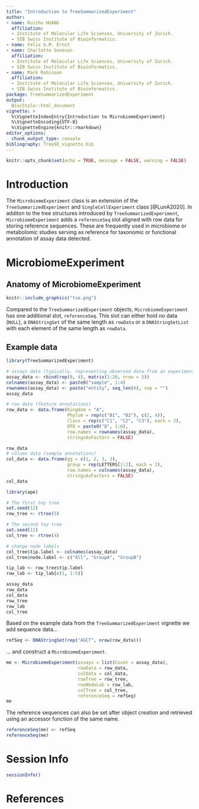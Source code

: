 ```yaml
---
title: "Introduction to TreeSummarizedExperiment"
author: 
- name: Ruizhu HUANG
  affiliation: 
  - Institute of Molecular Life Sciences, University of Zurich.
  - SIB Swiss Institute of Bioinformatics.
- name: Felix G.M. Ernst
- name: Charlotte Soneson
  affiliation: 
  - Institute of Molecular Life Sciences, University of Zurich.
  - SIB Swiss Institute of Bioinformatics.
- name: Mark Robinson
  affiliation: 
  - Institute of Molecular Life Sciences, University of Zurich.
  - SIB Swiss Institute of Bioinformatics.
package: TreeSummarizedExperiment
output: 
  BiocStyle::html_document
vignette: >
  %\VignetteIndexEntry{Introduction to MicrobiomeExperiment}
  %\VignetteEncoding{UTF-8}
  %\VignetteEngine{knitr::rmarkdown}
editor_options: 
  chunk_output_type: console
bibliography: TreeSE_vignette.bib
---
```


```r
knitr::opts_chunk$set(echo = TRUE, message = FALSE, warning = FALSE)
```

# Introduction 

The `MicrobiomeExperiment` class is an extension of the
`TreeSummarizedExperiment` and `SingleCellExperiment` class [@LunA2020]. In
additon to the tree structures introduced by `TreeSummarizedExperiment`,
`MicrobiomeExperiment` adds a `referenceSeq` slot aligned with row data for
storing reference sequences. These are frequently used in microbiome or
metabolomic studies serving as reference for taxonomic or functional annotation
of assay data detected.

# MicrobiomeExperiment {#me-class}

## Anatomy of MicrobiomeExperiment

```r
knitr::include_graphics("tse.png")
```

Compared to the `TreeSummarizedExperiment` objects, `MicrobiomeExperiment` has
one additional slot, `referenceSeq`. This slot can either hold no data (`NULL`),
a `DNAStringSet` of the same length as `rowData` or a `DNAStringSetList` with
each element of the same length as `rowData`.

## Example data


```r
library(TreeSummarizedExperiment)
```

```r
# assays data (typically, representing observed data from an experiment)
assay_data <- rbind(rep(0, 4), matrix(1:20, nrow = 5))
colnames(assay_data) <- paste0("sample", 1:4)
rownames(assay_data) <- paste("entity", seq_len(6), sep = "")
assay_data

# row data (feature annotations)
row_data <- data.frame(Kingdom = "A",
                       Phylum = rep(c("B1", "B2"), c(2, 4)),
                       Class = rep(c("C1", "C2", "C3"), each = 2),
                       OTU = paste0("D", 1:6),
                       row.names = rownames(assay_data),
                       stringsAsFactors = FALSE)

row_data
# column data (sample annotations)
col_data <- data.frame(gg = c(1, 2, 3, 3),
                       group = rep(LETTERS[1:2], each = 2), 
                       row.names = colnames(assay_data),
                       stringsAsFactors = FALSE)
col_data

library(ape)

# The first toy tree 
set.seed(12)
row_tree <- rtree(5)

# The second toy tree 
set.seed(12)
col_tree <- rtree(4)

# change node labels
col_tree$tip.label <- colnames(assay_data)
col_tree$node.label <- c("All", "GroupA", "GroupB")

tip_lab <- row_tree$tip.label
row_lab <- tip_lab[c(1, 1:5)]
```

```r
assay_data
row_data
col_data
row_tree
row_lab
col_tree
```

Based on the example data from the `TreeSummarizedExperiment` vignette we add
sequence data...

```r
refSeq <- DNAStringSet(rep("AGCT", nrow(row_data)))
```

... and construct a `MicrobiomeExperiment`.

```r
me <- MicrobiomeExperiment(assays = list(Count = assay_data),
                           rowData = row_data,
                           colData = col_data,
                           rowTree = row_tree,
                           rowNodeLab = row_lab,
                           colTree = col_tree,
                           referenceSeq = refSeq)
me
```

The reference sequences can also be set after object creation and retrieved
using an accessor function of the same name.

```r
referenceSeq(me) <- refSeq
referenceSeq(me)
```

# Session Info

```r
sessionInfo()
```

# References

